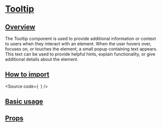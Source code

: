 

<Meta of={Stories} />

# [Tooltip](#tooltip)

## [Overview](#overview)

The Tooltip component is used to provide additional information
or context to users when they interact with an element.
When the user hovers over, focuses on, or touches the element,
a small popup containing text appears.
This text can be used to provide helpful hints, explain functionality,
or give additional details about the element.


## [How to import](#how-to-import)

<Source
  code={`
`}
/>

## [Basic usage](#basic-usage)

<Canvas of={Stories.Base} />

## [Props](#props)

<ArgTypes of={Stories} />
